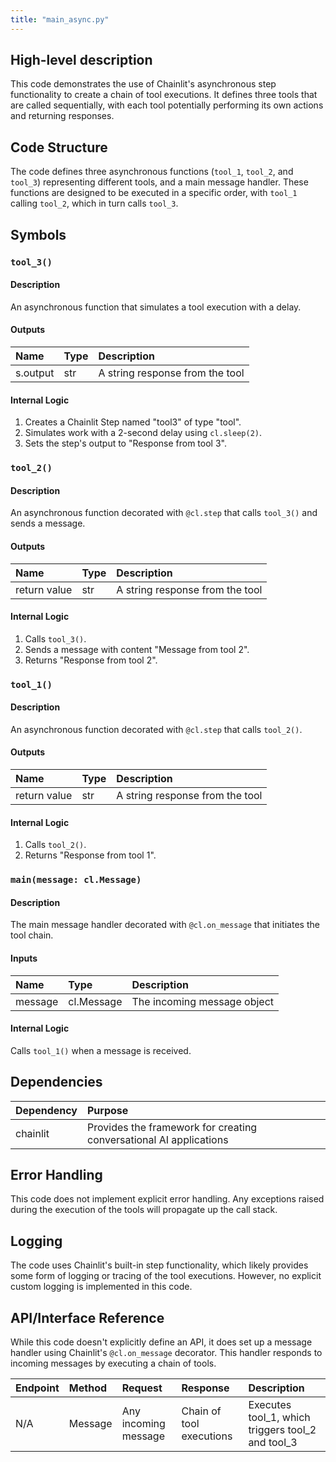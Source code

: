 ```yaml
---
title: "main_async.py"
---
```


## High-level description
This code demonstrates the use of Chainlit's asynchronous step functionality to create a chain of tool executions. It defines three tools that are called sequentially, with each tool potentially performing its own actions and returning responses.

## Code Structure
The code defines three asynchronous functions (`tool_1`, `tool_2`, and `tool_3`) representing different tools, and a main message handler. These functions are designed to be executed in a specific order, with `tool_1` calling `tool_2`, which in turn calls `tool_3`.

## Symbols

### `tool_3()`
#### Description
An asynchronous function that simulates a tool execution with a delay.

#### Outputs
| Name | Type | Description |
|:-----|:-----|:------------|
| s.output | str | A string response from the tool |

#### Internal Logic
1. Creates a Chainlit Step named "tool3" of type "tool".
2. Simulates work with a 2-second delay using `cl.sleep(2)`.
3. Sets the step's output to "Response from tool 3".

### `tool_2()`
#### Description
An asynchronous function decorated with `@cl.step` that calls `tool_3()` and sends a message.

#### Outputs
| Name | Type | Description |
|:-----|:-----|:------------|
| return value | str | A string response from the tool |

#### Internal Logic
1. Calls `tool_3()`.
2. Sends a message with content "Message from tool 2".
3. Returns "Response from tool 2".

### `tool_1()`
#### Description
An asynchronous function decorated with `@cl.step` that calls `tool_2()`.

#### Outputs
| Name | Type | Description |
|:-----|:-----|:------------|
| return value | str | A string response from the tool |

#### Internal Logic
1. Calls `tool_2()`.
2. Returns "Response from tool 1".

### `main(message: cl.Message)`
#### Description
The main message handler decorated with `@cl.on_message` that initiates the tool chain.

#### Inputs
| Name | Type | Description |
|:-----|:-----|:------------|
| message | cl.Message | The incoming message object |

#### Internal Logic
Calls `tool_1()` when a message is received.

## Dependencies
| Dependency | Purpose |
|:-----------|:--------|
| chainlit | Provides the framework for creating conversational AI applications |

## Error Handling
This code does not implement explicit error handling. Any exceptions raised during the execution of the tools will propagate up the call stack.

## Logging
The code uses Chainlit's built-in step functionality, which likely provides some form of logging or tracing of the tool executions. However, no explicit custom logging is implemented in this code.

## API/Interface Reference
While this code doesn't explicitly define an API, it does set up a message handler using Chainlit's `@cl.on_message` decorator. This handler responds to incoming messages by executing a chain of tools.

| Endpoint | Method | Request | Response | Description |
|:---------|:-------|:--------|:---------|:------------|
| N/A | Message | Any incoming message | Chain of tool executions | Executes tool_1, which triggers tool_2 and tool_3 |